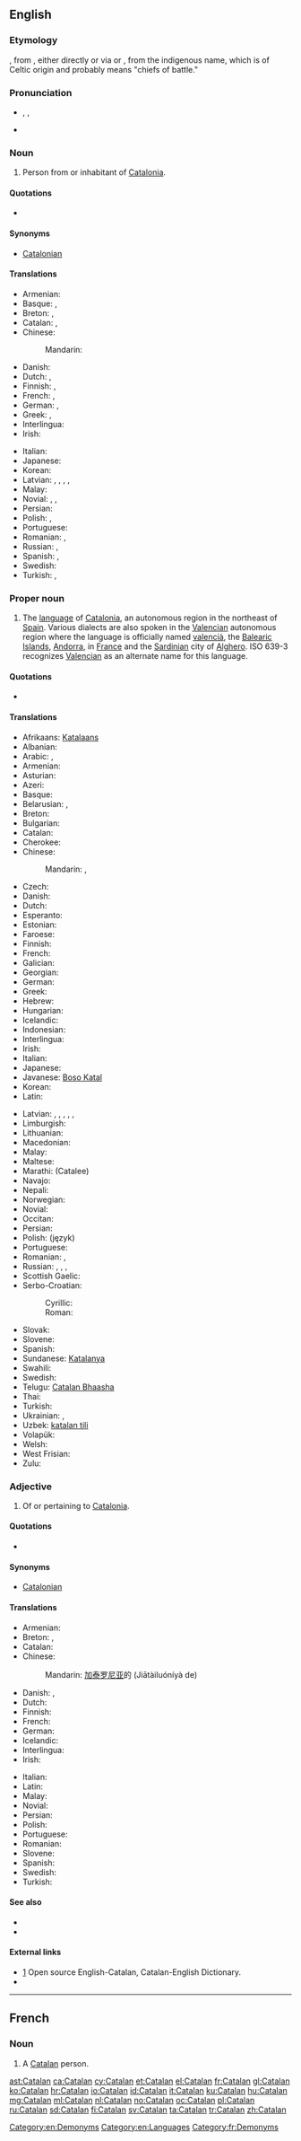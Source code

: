 {{also|catalan|catalán}}
==English==
{{slim-wikipedia}}

===Etymology===
{{etyl|enm}} {{term|Catalane|lang=enm}}, from {{etyl|ca}} {{term|català|lang=ca}}, either directly or via {{etyl|fr}} {{term|catalan|lang=fr}} or {{etyl|es|-}} {{term|catalán|lang=es}}, from the indigenous name, which is of Celtic origin and probably means "chiefs of battle."

===Pronunciation===
* {{enPR|kăt'ə-lăn}}, {{IPA|/ˈkæ.tə.ˌlæn/}}, {{X-SAMPA|/"k{t@l{n/}}
* {{audio|En-us-Catalan.ogg|Audio (US)}}

===Noun===
{{en-noun}}

# Person from or inhabitant of [[Catalonia]].

====Quotations====
* {{seeCites}}

====Synonyms====
* [[Catalonian]]

====Translations====
{{trans-top|person from Catalonia}}
* Armenian: {{t-|hy|կատալոնացի|tr=katalonac'i}}
* Basque: {{t+|eu|kataluniar}}, {{t+|eu|katalan}}
* Breton: {{t-|br|Katalan|m}}, {{t-|br|Katalanez|f}}
* Catalan: {{t+|ca|català|m}}, {{t+|ca|catalana|f}}
* Chinese:
*: Mandarin: {{t|cmn|加泰罗尼亚人|tr=Jiātàiluóníyà rén}}
* Danish: {{t-|da|catalonier|c}}
* Dutch: {{t-|nl|Catalaan|m}}, {{t+|nl|Catalaanse|f}}
* Finnish: {{t+|fi|katalaani}}, {{t+|fi|katalonialainen}}
* French: {{t+|fr|Catalan|m}}, {{t+|fr|Catalane|f}}
* German: {{t+|de|Katalane|m}}, {{t+|de|Katalanin|f}}
* Greek: {{t-|el|Καταλανός|m}}, {{t-|el|Καταλανή|f}}
* Interlingua: {{t-|ia|catalano}}
* Irish: {{t-|ga|Catalónach|m}}
{{trans-mid}}
* Italian: {{t+|it|catalano}}
* Japanese: {{t-|ja|カタルーニャ人|tr=Kataruunya-jin}}
* Korean: {{t-|ko|카탈루냐인|tr=katallunya-in}}
* Latvian: {{t|lv|katalānis|m}}, {{t|lv|katalāniete|f}}, {{t|lv|katalonis|m}}, {{t|lv|katalonietis|m}}, {{t|lv|kataloniete|f}}
* Malay: {{t-|ms|orang Catalan}}
* Novial: {{tø|nov|katalane|m|f}}, {{tø|nov|katalano|m}}, {{tø|nov|katalana|f}}
* Persian: {{t-|fa|کاتالانی|tr=katalâni}}
* Polish: {{t-|pl|Katalończyk|m}}, {{t-|pl|Katalonka|f}}
* Portuguese: {{t+|pt|catalão|m}}
* Romanian: {{t+|ro|catalan|m}}, {{t+|ro|catalană|f}}
* Russian: {{t+|ru|каталонец|m|tr=katalon'éc}}, {{t+|ru|каталонка|f|tr=katalónka}}
* Spanish: {{t+|es|catalán|m}}, {{t-|es|catalana|f}}
* Swedish: {{t+|sv|katalan|c}}
* Turkish: {{t+|tr|Katalan}}, {{t-|tr|Katalonyalı}}
{{trans-bottom}}
{{interwiktionary|code=ca}}

===Proper noun===
{{en-proper noun}}

# The [[language]] of [[Catalonia]], an autonomous region in the northeast of [[Spain]]. Various dialects are also spoken in the [[Valencia]]n autonomous region where the language is officially named [[valencià]], the [[Balearic Islands]], [[Andorra]], {{w|Roussillon}} in [[France]] and the [[Sardinia]]n city of [[Alghero]]. ISO 639-3 recognizes [[Valencian]] as an alternate name for this language.

====Quotations====
* {{seeCites}}

====Translations====
{{trans-top|the language of Catalonia}}
* Afrikaans: [[Katalaans]]
* Albanian: {{t-|sq|Katalonisht}}
* Arabic: {{t-|ar|القطلونية|f|tr=al-qaʈaluníya|sc=Arab}}, {{t-|ar|الكتلانية|f|tr=al-katalaníya|sc=Arab}}
* Armenian: {{t-|hy|կատալաներեն|tr=katalaneren}}
* Asturian: {{t-|ast|Catalán}}
* Azeri: {{t-|az|Katalan}}
* Basque: {{t+|eu|katalan}}
* Belarusian: {{t-|be|каталонская мова|f|tr=katalónskaja móva|sc=Cyrl}}, {{t-|be|каталонская|f|tr=katalónskaja|sc=Cyrl}}
* Breton: {{t+|br|katalaneg|m}}
* Bulgarian: {{t-|bg|каталонски|tr=katalonski}}
* Catalan: {{t+|ca|català|m}}
* Cherokee: {{t-|chr|ᎧᏔᎳ|tr=katala}}
* Chinese:
*: Mandarin: {{t|cmn|加泰羅尼亞語}}, {{t|cmn|加泰罗尼亚语|tr=Jiātàiluóníyǎ yǔ}}
* Czech: {{t+|cs|katalánsky}}
* Danish: {{t-|da|catalansk}}
* Dutch: {{t+|nl|Catalaans}}
* Esperanto: {{t+|eo|kataluna}}
* Estonian: {{t-|et|katalaani}}
* Faroese: {{t-|fo|Katalandskt}}
* Finnish: {{t+|fi|katalaani}}
* French: {{t+|fr|catalan|m}}
* Galician: {{t+|gl|catalán|m}}
* Georgian: {{t-|ka|კატალანური|tr=katalanuri|sc=Geor}}
* German: {{t+|de|Katalanisch|n}}
* Greek: {{t+|el|καταλανικά|n|p|tr=katalaniká|sc=Grek}}
* Hebrew: {{t-|he|קטלונית|sc=Hebr}}
* Hungarian: {{t+|hu|katalán}}
* Icelandic: {{t+|is|katalónska}}
* Indonesian: {{t-|id|katalan}}
* Interlingua: {{t-|ia|catalano}}
* Irish: {{t-|ga|Catalóinis|f}}
* Italian: {{t+|it|catalano}}
* Japanese: {{t+|ja|カタルーニャ語|tr=Katarūnya-go|sc=Jpan}}
* Javanese: [[Boso Katal]]
* Korean: {{t-|ko|카탈로니아어|tr=Katallonia-eo|sc=Kore}}
* Latin: {{t-|la|catalana}}
{{trans-mid}}
* Latvian: {{t|lv|katalāņu}}, {{t|lv|kataloņu}}, {{t-|lv|kataloniešu}}, {{t|lv|katalāņu valoda}}, {{t|lv|kataloņu valoda}}, {{t-|lv|kataloniešu valoda}}
* Limburgish: {{t+|li|Katteläönsj|n}}
* Lithuanian: {{t+|lt|katalonų}}
* Macedonian: {{t+|mk|каталонски}}
* Malay: {{t-|ms|bahasa Catalan}}
* Maltese: {{t-|mt|katalan}}
* Marathi: (Catalee)
* Navajo: {{tø|nv|Kʼatalą́ą́ bizaad}}
* Nepali: {{t-|ne|क्याटालन|sc=Deva}}
* Norwegian: {{t+|no|katalansk}}
* Novial: {{tø|nov|katalanum}}
* Occitan: {{t+|oc|catalan}}
* Persian: {{t-|fa|کاتالانی|tr=katalâni|sc=fa-Arab}}
* Polish: (język) {{t+|pl|kataloński|m}}
* Portuguese: {{t+|pt|catalão|m}}
* Romanian: {{t-|ro|limba catalană|f}}, {{t+|ro|catalană|f}}
* Russian: {{t+|ru|каталанский|m|tr=katalánskij|sc=Cyrl}}, {{t-|ru|каталанский язык|m|tr=katalánskij jazýk|sc=Cyrl}}, {{t+|ru|каталонский|m|tr=katalónskij|sc=Cyrl}}, {{t-|ru|каталонский язык|m|tr=katalónskij jazýk|sc=Cyrl}}
* Scottish Gaelic: {{t-|gd|Catalanais}}
* Serbo-Croatian:
*: Cyrillic: {{t-|sh|каталонски|m}}
*: Roman: {{t-|sh|katalonski|m}}
* Slovak: {{t+|sk|katalánčina|f}}
* Slovene: {{t+|sl|katalonščina|alt=katalónščina|f}}
* Spanish: {{t+|es|catalán}}
* Sundanese: [[Katalanya]]
* Swahili: {{t-|sw|Kikatalan}}
* Swedish: {{t+|sv|katalanska}}
* Telugu: [[Catalan Bhaasha]]
* Thai: {{t-|th|ภาษาคาตาลัน|tr=paasăa kaadtaalan|sc=Thai}}
* Turkish: {{t+|tr|Katalanca}}
* Ukrainian: {{t-|uk|каталанська мова|f|tr=kataláns’ka móva|sc=Cyrl}}, {{t-|uk|каталанська|f|tr=kataláns’ka|sc=Cyrl}}
* Uzbek: [[katalan tili]]
* Volapük: {{t+|vo|Katalonänapük}}
* Welsh: {{t+|cy|Catalaneg}}
* West Frisian: {{t+|fy|Katalaansk}}
* Zulu: {{t-|zu|IsiKhathalani}}
{{trans-bottom}}

===Adjective===
{{en-adj|-}}

# Of or pertaining to [[Catalonia]].

====Quotations====
* {{seeCites}}

====Synonyms====
* [[Catalonian]]

====Translations====
{{trans-top|of or pertaining to Catalonia}}
* Armenian: {{t-|hy|կատալոնական|tr=katalonakan}}
* Breton: {{t-|br|katalanat}}, {{qualifier|of the language}} {{t-|br|katalonek}}
* Catalan: {{t+|ca|català}}
* Chinese:
*: Mandarin: [[加泰罗尼亚]]的 (Jiātàiluóníyà de)
* Danish: {{t-|da|catalansk}}, {{t-|da|catalonsk}}
* Dutch: {{t+|nl|Catalaans}}
* Finnish: {{t+|fi|katalonialainen}}
* French: {{t+|fr|catalan}}
* German: {{t+|de|katalanisch}}
* Icelandic: {{t-|is|katalónskur}}
* Interlingua: {{t-|ia|catalan}}
* Irish: {{t-|ga|Catalónach}}
{{trans-mid}}
* Italian: {{t+|it|catalano}}
* Latin: {{t-|la|catalanus}}
* Malay: {{t-|ms|Catalonia}}
* Novial: {{tø|nov|katalan}}
* Persian: {{t-|fa|کاتالانی|tr=katalâni}}
* Polish: {{t+|pl|kataloński}}
* Portuguese: {{t+|pt|catalão}}
* Romanian: {{t+|ro|catalan}}
* Slovene: {{t+|sl|katalonski|alt=katalónski}}
* Spanish: {{t+|es|catalán}}
* Swedish: {{t+|sv|katalansk}}
* Turkish: {{t+|tr|Katalan}}
{{trans-bottom}}

====See also====
* {{langcat}}
* {{langlist}}

====External links====
* [http://www.catalandictionary.org/eng] Open source English-Catalan, Catalan-English Dictionary.
* {{ISO 639|link=Ethnologue|1code=ca|code=cat}}

[[Category:en:Demonyms]]
[[Category:en:Languages]]

----

==French==

===Noun===
{{fr-noun|m|f=Catalane}}

# A [[Catalan]] person.

[[Category:fr:Demonyms]]

[[ast:Catalan]]
[[ca:Catalan]]
[[cy:Catalan]]
[[et:Catalan]]
[[el:Catalan]]
[[fr:Catalan]]
[[gl:Catalan]]
[[ko:Catalan]]
[[hr:Catalan]]
[[io:Catalan]]
[[id:Catalan]]
[[it:Catalan]]
[[ku:Catalan]]
[[hu:Catalan]]
[[mg:Catalan]]
[[ml:Catalan]]
[[nl:Catalan]]
[[no:Catalan]]
[[oc:Catalan]]
[[pl:Catalan]]
[[ru:Catalan]]
[[sd:Catalan]]
[[fi:Catalan]]
[[sv:Catalan]]
[[ta:Catalan]]
[[tr:Catalan]]
[[zh:Catalan]]